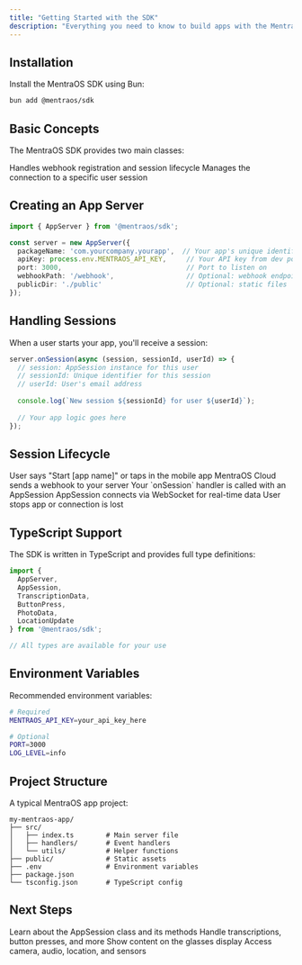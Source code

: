 ```yaml
---
title: "Getting Started with the SDK"
description: "Everything you need to know to build apps with the MentraOS SDK"
---
```


## Installation

Install the MentraOS SDK using Bun:

```bash
bun add @mentraos/sdk
```

## Basic Concepts

The MentraOS SDK provides two main classes:

<CardGroup cols={2}>
  <Card title="AppServer" icon="server">
    Handles webhook registration and session lifecycle
  </Card>
  <Card title="AppSession" icon="plug">
    Manages the connection to a specific user session
  </Card>
</CardGroup>

## Creating an App Server

```typescript
import { AppServer } from '@mentraos/sdk';

const server = new AppServer({
  packageName: 'com.yourcompany.yourapp',  // Your app's unique identifier
  apiKey: process.env.MENTRAOS_API_KEY,     // Your API key from dev portal
  port: 3000,                               // Port to listen on
  webhookPath: '/webhook',                  // Optional: webhook endpoint
  publicDir: './public'                     // Optional: static files
});
```

## Handling Sessions

When a user starts your app, you'll receive a session:

```typescript
server.onSession(async (session, sessionId, userId) => {
  // session: AppSession instance for this user
  // sessionId: Unique identifier for this session
  // userId: User's email address
  
  console.log(`New session ${sessionId} for user ${userId}`);
  
  // Your app logic goes here
});
```

## Session Lifecycle

<Steps>
  <Step title="User starts app">
    User says "Start [app name]" or taps in the mobile app
  </Step>
  <Step title="Cloud sends webhook">
    MentraOS Cloud sends a webhook to your server
  </Step>
  <Step title="Session created">
    Your `onSession` handler is called with an AppSession
  </Step>
  <Step title="Real-time connection">
    AppSession connects via WebSocket for real-time data
  </Step>
  <Step title="Session ends">
    User stops app or connection is lost
  </Step>
</Steps>

## TypeScript Support

The SDK is written in TypeScript and provides full type definitions:

```typescript
import { 
  AppServer,
  AppSession,
  TranscriptionData,
  ButtonPress,
  PhotoData,
  LocationUpdate
} from '@mentraos/sdk';

// All types are available for your use
```

## Environment Variables

Recommended environment variables:

```bash
# Required
MENTRAOS_API_KEY=your_api_key_here

# Optional
PORT=3000
LOG_LEVEL=info
```

## Project Structure

A typical MentraOS app project:

```
my-mentraos-app/
├── src/
│   ├── index.ts        # Main server file
│   ├── handlers/       # Event handlers
│   └── utils/          # Helper functions
├── public/             # Static assets
├── .env                # Environment variables
├── package.json
└── tsconfig.json       # TypeScript config
```

## Next Steps

<CardGroup cols={2}>
  <Card
    title="AppSession Reference"
    icon="plug"
    href="/sdk/app-session"
  >
    Learn about the AppSession class and its methods
  </Card>
  <Card
    title="Event Handlers"
    icon="bolt"
    href="/sdk/event-handlers"
  >
    Handle transcriptions, button presses, and more
  </Card>
  <Card
    title="Display Layouts"
    icon="tv"
    href="/sdk/display-layouts"
  >
    Show content on the glasses display
  </Card>
  <Card
    title="Hardware Modules"
    icon="microchip"
    href="/sdk/hardware-modules"
  >
    Access camera, audio, location, and sensors
  </Card>
</CardGroup>